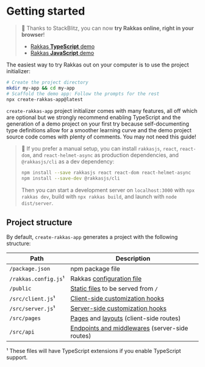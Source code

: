 # Getting started

> 🚀 Thanks to StackBlitz, you can now **try Rakkas online, right in your browser**!
>
> - [Rakkas **TypeScript** demo](https://stackblitz.com/edit/rakkas-demo-ts?file=src%2Fpages%2Fpage.tsx)
> - [Rakkas **JavaScript** demo](https://stackblitz.com/edit/rakkas-demo?file=src%2Fpages%2Fpage.jsx)

The easiest way to try Rakkas out on your computer is to use the project initializer:

```bash
# Create the project directory
mkdir my-app && cd my-app
# Scaffold the demo app: Follow the prompts for the rest
npx create-rakkas-app@latest
```

`create-rakkas-app` project initializer comes with many features, all off which are optional but we strongly recommend enabling TypeScript and the generation of a demo project on your first try because self-documenting type definitions allow for a smoother learning curve and the demo project source code comes with plenty of comments. You may not need this guide!

> 👷 If you prefer a manual setup, you can install `rakkasjs`, `react`, `react-dom`, and `react-helmet-async` as production dependencies, and `@rakkasjs/cli` as a dev dependency:
>
> ```bash
> npm install --save rakkasjs react react-dom react-helmet-async
> npm install --save-dev @rakkasjs/cli
> ```
>
> Then you can start a development server on `localhost:3000` with `npx rakkas dev`, build with `npx rakkas build`, and launch with `node dist/server`.

## Project structure

By default, `create-rakkas-app` generates a project with the following structure:

| Path                 | Description                                                                |
| -------------------- | -------------------------------------------------------------------------- |
| `/package.json`      | npm package file                                                           |
| `/rakkas.config.js`¹ | Rakkas [configuration file](./configuration-options)                       |
| `/public`            | [Static files](./serving-static-files) to be served from `/`               |
| `/src/client.js`¹    | [Client-side customization hooks](./customization-hooks#server-side)       |
| `/src/server.js`¹    | [Server-side customization hooks](./customization-hooks#client-side)       |
| `/src/pages`         | [Pages](./pages-and-routing) and [layouts](./layouts) (client-side routes) |
| `/src/api`           | [Endpoints and middlewares](./api-routes) (server-side routes)             |

¹ These files will have TypeScript extensions if you enable TypeScript support.
